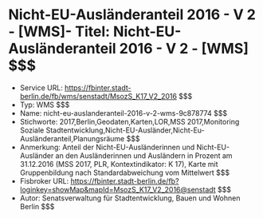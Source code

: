 # Nicht-EU-Ausländeranteil 2016 - V 2 - [WMS]- Titel: Nicht-EU-Ausländeranteil 2016 - V 2 - [WMS] $$$
- Service URL: https://fbinter.stadt-berlin.de/fb/wms/senstadt/MsozS_K17_V2_2016 $$$
- Typ: WMS $$$
- Name: nicht-eu-auslanderanteil-2016-v-2-wms-9c878774 $$$
- Stichworte: 2017,Berlin,Geodaten,Karten,LOR,MSS 2017,Monitoring Soziale Stadtentwicklung,Nicht-EU-Ausländer,Nicht-Eu-Ausländeranteil,Planungsräume $$$
- Anmerkung: Anteil der Nicht-EU-Ausländerinnen und Nicht-EU-Ausländer an den Ausländerinnen und Ausländern in Prozent am 31.12.2016 (MSS 2017, PLR, Kontextindikator: K 17), Karte mit Gruppenbildung nach Standardabweichung vom Mittelwert $$$
- Fisbroker URL: https://fbinter.stadt-berlin.de/fb?loginkey=showMap&mapId=MsozS_K17_V2_2016@senstadt $$$
- Autor: Senatsverwaltung für Stadtentwicklung, Bauen und Wohnen Berlin $$$
